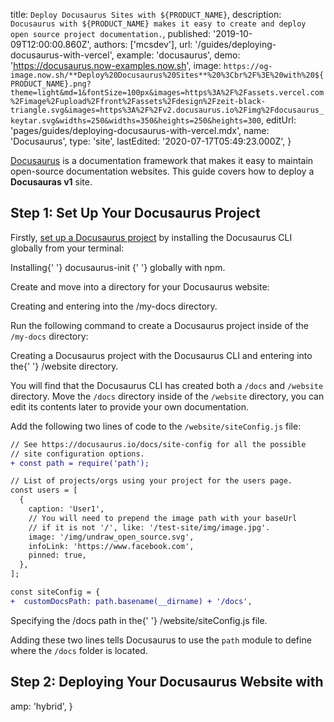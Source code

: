 
  title: `Deploy Docusaurus Sites with ${PRODUCT_NAME}`,
  description: `Docusaurus with ${PRODUCT_NAME} makes it easy to create and deploy open source project documentation.`,
  published: '2019-10-09T12:00:00.860Z',
  authors: ['mcsdev'],
  url: '/guides/deploying-docusaurus-with-vercel',
  example: 'docusaurus',
  demo: 'https://docusaurus.now-examples.now.sh',
  image: `https://og-image.now.sh/**Deploy%20Docusaurus%20Sites**%20%3Cbr%2F%3E%20with%20${PRODUCT_NAME}.png?theme=light&md=1&fontSize=100px&images=https%3A%2F%2Fassets.vercel.com%2Fimage%2Fupload%2Ffront%2Fassets%2Fdesign%2Fzeit-black-triangle.svg&images=https%3A%2F%2Fv2.docusaurus.io%2Fimg%2Fdocusaurus_keytar.svg&widths=250&widths=350&heights=250&heights=300`,
  editUrl: 'pages/guides/deploying-docusaurus-with-vercel.mdx',
  name: 'Docusaurus',
  type: 'site',
  lastEdited: '2020-07-17T05:49:23.000Z',
}

[Docusaurus](https://docusaurus.io/) is a documentation framework that makes it easy to maintain open-source documentation websites. This guide covers how to deploy a **Docusauras v1** site.

## Step 1: Set Up Your Docusaurus Project

Firstly, [set up a Docusaurus project](https://docusaurus.io/docs/en/tutorial-setup#install-the-docusaurus-init-command) by installing the Docusaurus CLI globally from your terminal:

<Snippet width="100%" dark text="npm i -g docusaurus-init" />
<Caption>
  Installing{' '}
  <Link href="https://docusaurus.io/docs/en/tutorial-setup#install-the-docusaurus-init-command">
    docusaurus-init
  </Link>{' '}
  globally with <Link href="https://www.npmjs.com/">npm</Link>.
</Caption>

Create and move into a directory for your Docusaurus website:

<Snippet width="100%" dark text="mkdir my-docs && cd my-docs" />
<Caption>
  Creating and entering into the <InlineCode>/my-docs</InlineCode> directory.
</Caption>

Run the following command to create a Docusaurus project inside of the `/my-docs` directory:

<Snippet width="100%" dark text="docusaurus-init && cd website" />
<Caption>
  Creating a Docusaurus project with the Docusaurus CLI and entering into the{' '}
  <InlineCode>/website</InlineCode> directory.
</Caption>

You will find that the Docusaurus CLI has created both a `/docs` and `/website` directory. Move the `/docs` directory inside of the `/website` directory, you can edit its contents later to provide your own documentation.

Add the following two lines of code to the `/website/siteConfig.js` file:

```diff
// See https://docusaurus.io/docs/site-config for all the possible
// site configuration options.
+ const path = require('path');

// List of projects/orgs using your project for the users page.
const users = [
  {
    caption: 'User1',
    // You will need to prepend the image path with your baseUrl
    // if it is not '/', like: '/test-site/img/image.jpg'.
    image: '/img/undraw_open_source.svg',
    infoLink: 'https://www.facebook.com',
    pinned: true,
  },
];

const siteConfig = {
+  customDocsPath: path.basename(__dirname) + '/docs',
```

<Caption>
  Specifying the <InlineCode>/docs</InlineCode> path in the{' '}
  <InlineCode>/website/siteConfig.js</InlineCode> file.
</Caption>

Adding these two lines tells Docusaurus to use the `path` module to define where the `/docs` folder is located.

## Step 2: Deploying Your Docusaurus Website with <NameWrapper name={PRODUCT_NAME} />

<DeploySection meta={meta} />


  amp: 'hybrid',
}
